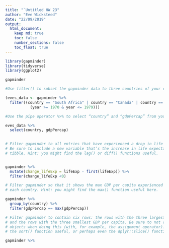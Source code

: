 ```yaml
---
title: "`Untitled HW 23"
author: "Eve Wicksteed"
date: "22/09/2019"
output: 
  html_document:
    keep md: true
    toc: false
    number_sections: false
    toc_float: true
---
```


```r
library(gapminder)
library(tidyverse)
library(ggplot2)
```

```r
gapminder
```

```r
#Use filter() to subset the gapminder data to three countries of your choice in the 1970’s.

(eves_data <- gapminder %>%
  filter((country == "South Africa" | country == "Canada" | country == "United Kingdom") & 
           (year >= 1970 & year <= 1979)))

```

```r
#Use the pipe operator %>% to select “country” and “gdpPercap” from your filtered dataset in 1.1.

eves_data %>% 
  select(country, gdpPercap)
  
```


```r
# Filter gapminder to all entries that have experienced a drop in life expectancy. 
# Be sure to include a new variable that’s the increase in life expectancy in your 
# tibble. Hint: you might find the lag() or diff() functions useful.


gapminder %>%
  mutate(change_lifeExp = lifeExp - first(lifeExp)) %>% 
  filter(change_lifeExp <0)


```



```r
# Filter gapminder so that it shows the max GDP per capita experienced by 
# each country. Hint: you might find the max() function useful here.

gapminder %>%
  group_by(country) %>% 
  filter(gdpPercap == max(gdpPercap))

# Filter gapminder to contain six rows: the rows with the three largest GDP per capita, 
# and the rows with the three smallest GDP per capita. Be sure to not create any intermediate 
# objects when doing this (with, for example, the assignment operator). Hint: you might find 
# the sort() function useful, or perhaps even the dplyr::slice() function.

gapminder %>%
  


```
